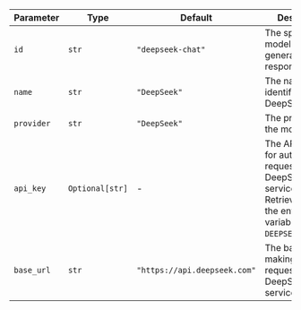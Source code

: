 | Parameter  | Type            | Default                      | Description                                                                                                                       |
| ---------- | --------------- | ---------------------------- | --------------------------------------------------------------------------------------------------------------------------------- |
| `id`       | `str`           | `"deepseek-chat"`            | The specific model ID used for generating responses.                                                                              |
| `name`     | `str`           | `"DeepSeek"`                 | The name identifier for the DeepSeek model.                                                                                       |
| `provider` | `str`           | `"DeepSeek"`                 | The provider of the model.                                                                                                        |
| `api_key`  | `Optional[str]` | -                            | The API key used for authenticating requests to the DeepSeek service. Retrieved from the environment variable `DEEPSEEK_API_KEY`. |
| `base_url` | `str`           | `"https://api.deepseek.com"` | The base URL for making API requests to the DeepSeek service.                                                                     |
